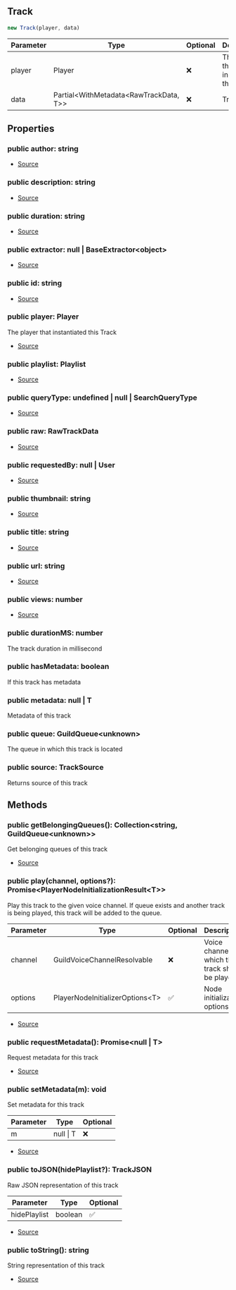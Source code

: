 ## Track


```typescript
new Track(player, data)
```
| Parameter | Type | Optional | Description |
| ----------- | ----------- | ----------- | ----------- |
| player | Player | ❌ | The player that instantiated this Track |
| data | Partial\<WithMetadata\<RawTrackData, T>> | ❌ | Track data |


## Properties
### public author: string
- [Source](https://github.com/Androz2091/discord-player/blob/fe42dd7/packages/discord-player/src/fabric/Track.ts#L19)
### public description: string
- [Source](https://github.com/Androz2091/discord-player/blob/fe42dd7/packages/discord-player/src/fabric/Track.ts#L18)
### public duration: string
- [Source](https://github.com/Androz2091/discord-player/blob/fe42dd7/packages/discord-player/src/fabric/Track.ts#L22)
### public extractor: null \| BaseExtractor\<object>
- [Source](https://github.com/Androz2091/discord-player/blob/fe42dd7/packages/discord-player/src/fabric/Track.ts#L30)
### public id: string
- [Source](https://github.com/Androz2091/discord-player/blob/fe42dd7/packages/discord-player/src/fabric/Track.ts#L31)
### public player: Player
The player that instantiated this Track

- [Source](https://github.com/Androz2091/discord-player/blob/fe42dd7/packages/discord-player/src/fabric/Track.ts#L40)
### public playlist: Playlist
- [Source](https://github.com/Androz2091/discord-player/blob/fe42dd7/packages/discord-player/src/fabric/Track.ts#L25)
### public queryType: undefined \| null \| SearchQueryType
- [Source](https://github.com/Androz2091/discord-player/blob/fe42dd7/packages/discord-player/src/fabric/Track.ts#L26)
### public raw: RawTrackData
- [Source](https://github.com/Androz2091/discord-player/blob/fe42dd7/packages/discord-player/src/fabric/Track.ts#L27)
### public requestedBy: null \| User
- [Source](https://github.com/Androz2091/discord-player/blob/fe42dd7/packages/discord-player/src/fabric/Track.ts#L24)
### public thumbnail: string
- [Source](https://github.com/Androz2091/discord-player/blob/fe42dd7/packages/discord-player/src/fabric/Track.ts#L21)
### public title: string
- [Source](https://github.com/Androz2091/discord-player/blob/fe42dd7/packages/discord-player/src/fabric/Track.ts#L17)
### public url: string
- [Source](https://github.com/Androz2091/discord-player/blob/fe42dd7/packages/discord-player/src/fabric/Track.ts#L20)
### public views: number
- [Source](https://github.com/Androz2091/discord-player/blob/fe42dd7/packages/discord-player/src/fabric/Track.ts#L23)
### public durationMS: number
The track duration in millisecond
### public hasMetadata: boolean
If this track has metadata
### public metadata: null \| T
Metadata of this track
### public queue: GuildQueue\<unknown>
The queue in which this track is located
### public source: TrackSource
Returns source of this track

## Methods
### public getBelongingQueues(): Collection\<string, GuildQueue\<unknown>>
Get belonging queues of this track



- [Source](https://github.com/Androz2091/discord-player/blob/fe42dd7/packages/discord-player/src/fabric/Track.ts#L148)
### public play(channel, options?): Promise\<PlayerNodeInitializationResult\<T>>
Play this track to the given voice channel. If queue exists and another track is being played, this track will be added to the queue.



| Parameter | Type | Optional | Description |
| ----------- | ----------- | ----------- | ----------- |
| channel | GuildVoiceChannelResolvable | ❌ | Voice channel on which this track shall be played |
| options | PlayerNodeInitializerOptions\<T> | ✅ | Node initialization options |


- [Source](https://github.com/Androz2091/discord-player/blob/fe42dd7/packages/discord-player/src/fabric/Track.ts#L159)
### public requestMetadata(): Promise\<null \| T>
Request metadata for this track



- [Source](https://github.com/Androz2091/discord-player/blob/fe42dd7/packages/discord-player/src/fabric/Track.ts#L59)
### public setMetadata(m): void
Set metadata for this track



| Parameter | Type | Optional |
| ----------- | ----------- | ----------- |
| m | null \| T | ❌ |


- [Source](https://github.com/Androz2091/discord-player/blob/fe42dd7/packages/discord-player/src/fabric/Track.ts#L70)
### public toJSON(hidePlaylist?): TrackJSON
Raw JSON representation of this track



| Parameter | Type | Optional |
| ----------- | ----------- | ----------- |
| hidePlaylist | boolean | ✅ |


- [Source](https://github.com/Androz2091/discord-player/blob/fe42dd7/packages/discord-player/src/fabric/Track.ts#L129)
### public toString(): string
String representation of this track



- [Source](https://github.com/Androz2091/discord-player/blob/fe42dd7/packages/discord-player/src/fabric/Track.ts#L122)